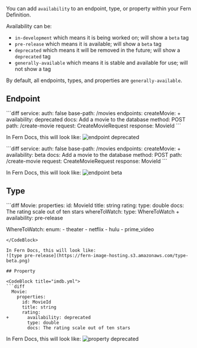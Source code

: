 You can add `availability` to an endpoint, type, or property within your Fern Definition.

Availability can be:
- `in-development` which means it is being worked on; will show a `beta` tag
- `pre-release` which means it is available; will show a `beta` tag
- `deprecated` which means it will be removed in the future; will show a `deprecated` tag
- `generally-available` which means it is stable and available for use; will not show a tag

By default, all endpoints, types, and properties are `generally-available`.

## Endpoint 

<CodeBlock title="imdb.yml">
```diff
service:
  auth: false
  base-path: /movies
  endpoints:
    createMovie:
+     availability: deprecated
      docs: Add a movie to the database
      method: POST
      path: /create-movie
      request: CreateMovieRequest
      response: MovieId
```
</CodeBlock>

In Fern Docs, this will look like: 
![endpoint deprecated](https://fern-image-hosting.s3.amazonaws.com/endpoint-deprecated.png)

<CodeBlock title="imdb.yml">
```diff
service:
  auth: false
  base-path: /movies
  endpoints:
    createMovie:
+     availability: beta
      docs: Add a movie to the database
      method: POST
      path: /create-movie
      request: CreateMovieRequest
      response: MovieId
```
</CodeBlock>

In Fern Docs, this will look like: 
![endpoint beta](https://fern-image-hosting.s3.amazonaws.com/endpoint-beta.png)

## Type

<CodeBlock title="imdb.yml">
```diff
 Movie:
    properties:
      id: MovieId
      title: string
      rating:
        type: double
        docs: The rating scale out of ten stars
      whereToWatch: 
        type: WhereToWatch
+       availability: pre-release

  WhereToWatch: 
    enum:
      - theater
      - netflix
      - hulu
      - prime_video
```
</CodeBlock>

In Fern Docs, this will look like: 
![type pre-release](https://fern-image-hosting.s3.amazonaws.com/type-beta.png)

## Property 

<CodeBlock title="imdb.yml">
```diff
  Movie:
    properties:
      id: MovieId
      title: string
      rating:
+       availability: deprecated
        type: double
        docs: The rating scale out of ten stars
```
</CodeBlock>

In Fern Docs, this will look like: 
![property deprecated](https://fern-image-hosting.s3.amazonaws.com/property-deprecated.png)